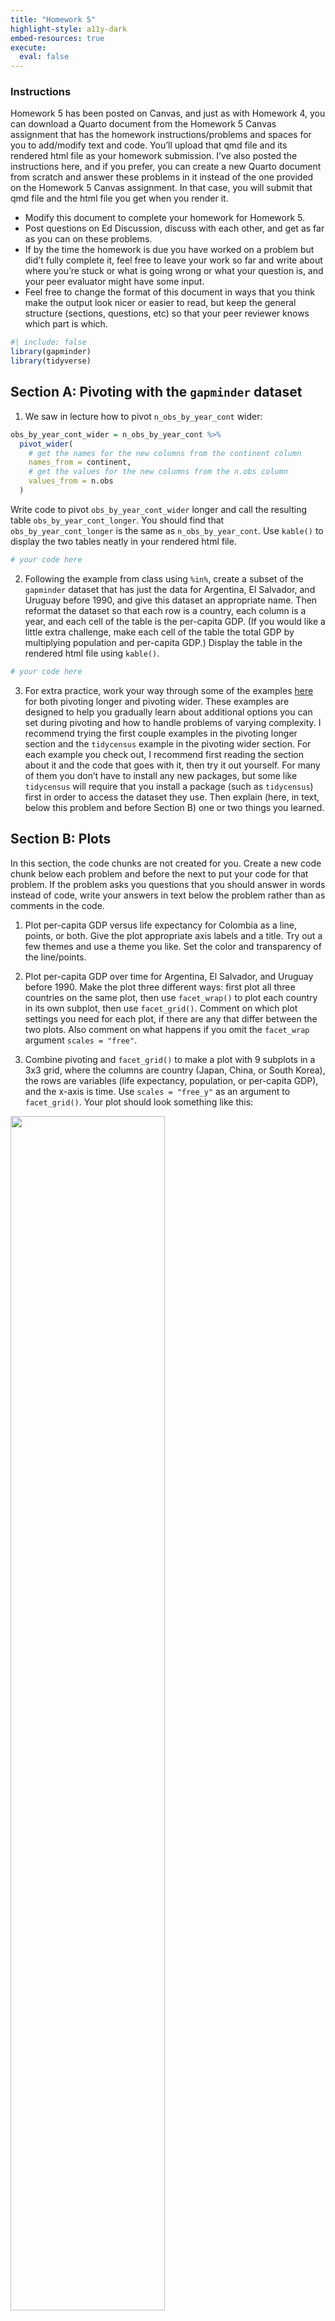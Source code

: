 ```yaml
---
title: "Homework 5"
highlight-style: a11y-dark
embed-resources: true
execute: 
  eval: false
---
```


### Instructions

Homework 5 has been posted on Canvas, and just as with Homework 4, you can download a Quarto document from the Homework 5 Canvas assignment that has the homework instructions/problems and spaces for you to add/modify text and code. You'll upload that qmd file and its rendered html file as your homework submission. I've also posted the instructions here, and if you prefer, you can create a new Quarto document from scratch and answer these problems in it instead of the one provided on the Homework 5 Canvas assignment. In that case, you will submit that qmd file and the html file you get when you render it.

- Modify this document to complete your homework for Homework 5.
- Post questions on Ed Discussion, discuss with each other, and get as far as you can on these problems.
- If by the time the homework is due you have worked on a problem but did't fully complete it, feel free to leave your work so far and write about where you're stuck or what is going wrong or what your question is, and your peer evaluator might have some input.
- Feel free to change the format of this document in ways that you think make the output look nicer or easier to read, but keep the general structure (sections, questions, etc) so that your peer reviewer knows which part is which.

```r
#| include: false
library(gapminder)
library(tidyverse)
```

## Section A: Pivoting with the `gapminder` dataset

1. We saw in lecture how to pivot `n_obs_by_year_cont` wider:

```r
obs_by_year_cont_wider = n_obs_by_year_cont %>%
  pivot_wider(
    # get the names for the new columns from the continent column
    names_from = continent,
    # get the values for the new columns from the n.obs column
    values_from = n.obs
  )
```

Write code to pivot `obs_by_year_cont_wider` longer and call the resulting table `obs_by_year_cont_longer`.  You should find that `obs_by_year_cont_longer` is the same as `n_obs_by_year_cont`. Use `kable()` to display the two tables neatly in your rendered html file.

```r
# your code here
```


2. Following the example from class using `%in%`, create a subset of the `gapminder` dataset that has just the data for Argentina, El Salvador, and Uruguay before 1990, and give this dataset an appropriate name. Then reformat the dataset so that each row is a country, each column is a year, and each cell of the table is the per-capita GDP. (If you would like a little extra challenge, make each cell of the table the total GDP by multiplying population and per-capita GDP.) Display the table in the rendered html file using `kable()`.

```r
# your code here
```

3. For extra practice, work your way through some of the examples [here](https://tidyr.tidyverse.org/articles/pivot.html) for both pivoting longer and pivoting wider. These examples are designed to help you gradually learn about additional options you can set during pivoting and how to handle problems of varying complexity. I recommend trying the first couple examples in the pivoting longer section and the `tidycensus` example in the pivoting wider section. For each example you check out, I recommend first reading the section about it and the code that goes with it, then try it out yourself. For many of them you don't have to install any new packages, but some like `tidycensus` will require that you install a package (such as `tidycensus`) first in order to access the dataset they use. Then explain (here, in text, below this problem and before Section B) one or two things you learned.


## Section B: Plots

In this section, the code chunks are not created for you. Create a new code chunk below each problem and before the next to put your code for that problem. If the problem asks you questions that you should answer in words instead of code, write your answers in text below the problem rather than as comments in the code.

1. Plot per-capita GDP versus life expectancy for Colombia as a line, points, or both. Give the plot appropriate axis labels and a title. Try out a few themes and use a theme you like. Set the color and transparency of the line/points.

2. Plot per-capita GDP over time for Argentina, El Salvador, and Uruguay before 1990. Make the plot three different ways: first plot all three countries on the same plot, then use `facet_wrap()` to plot each country in its own subplot, then use `facet_grid()`. Comment on which plot settings you need for each plot, if there are any that differ between the two plots. Also comment on what happens if you omit the `facet_wrap` argument `scales = "free"`.

3. Combine pivoting and `facet_grid()` to make a plot with 9 subplots in a 3x3 grid, where the columns are country (Japan, China, or South Korea), the rows are variables (life expectancy, population, or per-capita GDP), and the x-axis is time. Use `scales = "free_y"` as an argument to `facet_grid()`. Your plot should look something like this:

![](images/multicountry_multivariable_plot.png){width=70%}

Take your time with this. Break the problem down into steps. Identify at least one step you'll have to do, and then work backwards or forwards from there: What do I need to do in order to be able to do that step? What will I do once I have that step?

If you have time, here are further extensions you can try with this plot:

- Improve the axis labels, theme, and/or other features.
- Scale the variables so that the y-axis scales are nicer or more easily readable.
- What could you do to get the variables to be labeld in the plot as "Population", "LifeExpectancy", and "GDPperCapita"? (If you want, you can go further and try to make them "Population", "Life Expectancy", and "GDP per Capita" and even add units.)
- Try using `scales = "free"` in `facet_grid`. Does it do what you expect? Try replacing `facet_grid(..., scales = "free")` with `ggh4x::facet_grid2(..., scales = "free_y", independent = "y")`, i.e. use the `facet_grid2()` function from the `ggh4x` package, and see how you like it.


